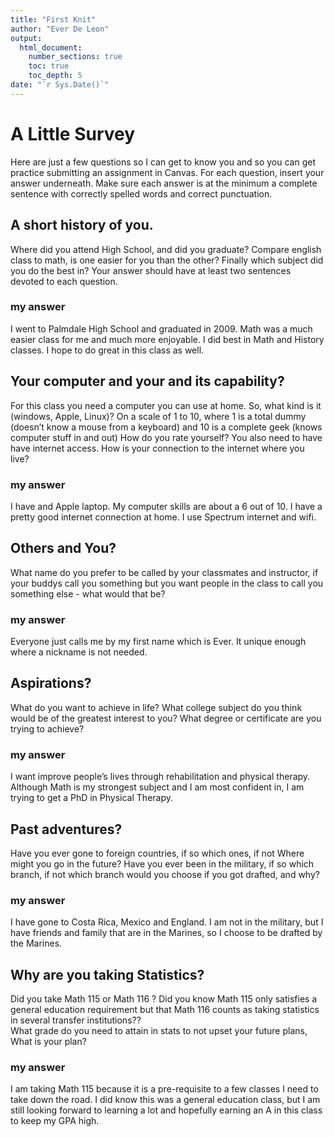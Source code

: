 ```yaml
---
title: "First Knit"
author: "Ever De Leon"
output: 
  html_document:
    number_sections: true
    toc: true
    toc_depth: 5
date: "`r Sys.Date()`"   
---
```


# A Little Survey

Here are just a few questions so I can get to know you and so you can get practice submitting an assignment in Canvas.  For each question, insert your answer underneath. Make sure each answer is at the minimum a complete sentence with correctly spelled words and correct punctuation. 

## A short history of you.  
Where did you attend High School, and did you graduate? Compare english class to math, is one easier for you than the other? Finally which subject did you do the best in? Your answer should have at least two sentences devoted to each question.  
  
### my answer     
  
I went to Palmdale High School and graduated in 2009. Math was a much easier class for me and much more enjoyable. I did best in Math and History classes. I hope to do great in this class as well.
     


## Your computer and your and its capability?  
 For this class  you need a computer you can use at home.  So, what kind is it (windows, Apple, Linux)?  On a scale of 1 to 10, where 1 is a total dummy (doesn't know a mouse from a keyboard) and 10 is a complete geek (knows computer stuff in and out) How do you rate yourself?  You also need to have have internet access. How is your connection to the internet where you live?

### my answer   
  
I have and Apple laptop. My computer skills are about a 6 out of 10. I have a pretty good internet connection at home. I use Spectrum internet and wifi.   

## Others and You?   
What name do you prefer to be called by your classmates and instructor, if your buddys call you something but you want people in the class to call you something else - what would that be? 

### my answer     
  
Everyone just calls me by my first name which is Ever. It unique enough where a nickname is not needed.
 




## Aspirations?   
What do you want to achieve in life?  What college subject do you think would be of the greatest interest to you? What degree or certificate are you trying to achieve?

### my answer     
  
I want improve people's lives through rehabilitation and physical therapy. Although Math is my strongest subject and I am most confident in, I am trying to get a PhD in Physical Therapy.
 




## Past adventures?  
Have you ever gone to foreign countries, if so which ones, if not Where might you go in the future?  Have you ever been in the military, if so which branch, if not which branch would you choose if you got drafted, and why?

### my answer     
  
I have gone to Costa Rica, Mexico and England. I am not in the military, but I have friends and family that are in the Marines, so I choose to be drafted by the Marines. 
  




## Why are you taking Statistics?  
Did you take Math 115 or Math 116 ?  Did you know Math 115 only satisfies a general education requirement but that Math 116 counts as taking statistics in several transfer institutions??  
What grade do you need to attain in stats to not upset your future plans, What is your plan?  
 

### my answer     
  
I am taking Math 115 because it is a pre-requisite to a few classes I need to take down the road. I did know this was a general education class, but I am still looking forward to learning a lot and hopefully earning an A in this class to keep my GPA high. 
 






  




